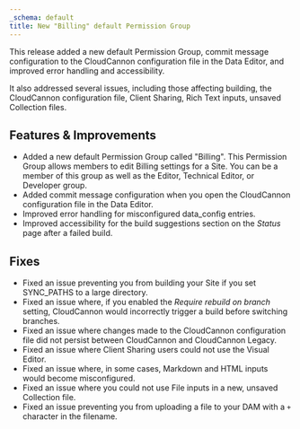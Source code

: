 ```yaml
---
_schema: default
title: New "Billing" default Permission Group
---
```

This release added a new default Permission Group, commit message configuration to the CloudCannon configuration file in the Data Editor, and improved error handling and accessibility.

It also addressed several issues, including those affecting building, the CloudCannon configuration file, Client Sharing, Rich Text inputs, unsaved Collection files.

## Features & Improvements

* Added a new default Permission Group called "Billing". This Permission Group allows members to edit Billing settings for a Site. You can be a member of this group as well as the Editor, Technical Editor, or Developer group.
* Added commit message configuration when you open the CloudCannon configuration file in the Data Editor.
* Improved error handling for misconfigured data\_config entries.
* Improved accessibility for the build suggestions section on the *Status* page after a failed build.

## Fixes

* Fixed an issue preventing you from building your Site if you set SYNC\_PATHS to a large directory.
* Fixed an issue where, if you enabled the *Require rebuild on branch* setting, CloudCannon would incorrectly trigger a build before switching branches.
* Fixed an issue where changes made to the CloudCannon configuration file did not persist between CloudCannon and CloudCannon Legacy.
* Fixed an issue where Client Sharing users could not use the Visual Editor.
* Fixed an issue where, in some cases, Markdown and HTML inputs would become misconfigured.
* Fixed an issue where you could not use File inputs in a new, unsaved Collection file.
* Fixed an issue preventing you from uploading a file to your DAM with a `+` character in the filename.